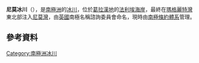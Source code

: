 {{coord|67|43|S|67|22|W|display=title}}

'''尼莫冰川'''（{{lang-en|Nemo Glacier}}），是[[南極洲|南極洲]]的[[冰川|冰川]]，位於[[葛拉漢地|葛拉漢地]]的[[法利埃海岸|法利埃海岸]]，最終在[[瑪格麗特灣|瑪格麗特灣]]東北部注入[[尼莫灣|尼莫灣]]，由[[英國|英國]]南極名稱諮詢委員會命名，現時由[[南極條約體系|南極條約體系]]管理。

==參考資料==
{{usgs-gazetteer}}

{{DEFAULTSORT:Nemo Glacier}}
[[Category:南極洲冰川|Category:南極洲冰川]]


{{FallièresCoast-geo-stub}}